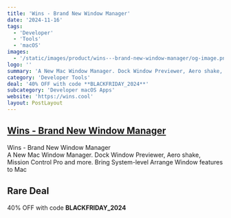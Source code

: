 ```yaml
---
title: 'Wins - Brand New Window Manager'
date: '2024-11-16'
tags:
  - 'Developer'
  - 'Tools'
  - 'macOS'
images:
  - '/static/images/product/wins---brand-new-window-manager/og-image.png'
logo: ''
summary: 'A New Mac Window Manager. Dock Window Previewer, Aero shake, Mission Control Pro and more. Bring System-level Arrange Window features to Mac'
category: 'Developer Tools'
deal: '40% OFF with code **BLACKFRIDAY_2024**'
subcategory: 'Developer macOS Apps'
website: 'https://wins.cool'
layout: PostLayout
---
```


## [Wins - Brand New Window Manager](https://wins.cool)

Wins - Brand New Window Manager <br/>
A New Mac Window Manager. Dock Window Previewer, Aero shake, Mission Control Pro and more. Bring System-level Arrange Window features to Mac

## Rare Deal

40% OFF with code **BLACKFRIDAY_2024**
